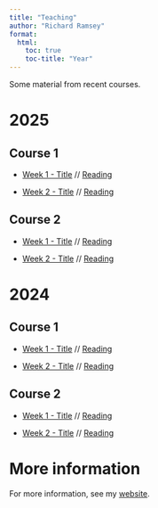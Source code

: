 ```yaml
---
title: "Teaching"
author: "Richard Ramsey"
format:
  html:
    toc: true
    toc-title: "Year"
---
```


Some material from recent courses. 

# 2025 # 

## Course 1 ## 

- [Week 1 - Title](/2025/course_1/week1/) // [Reading]() 

- [Week 2 - Title](/2025/course_1/week2/) // [Reading]() 


## Course 2 ## 

- [Week 1 - Title](/2025/course_2/week1/) // [Reading]() 

- [Week 2 - Title](/2025/course_2/week2/) // [Reading]() 


# 2024 # 

## Course 1 ## 

- [Week 1 - Title](/2024/course_1/week1/) // [Reading]() 

- [Week 2 - Title](/2024/course_1/week2/) // [Reading]() 


## Course 2 ## 

- [Week 1 - Title](/2024/course_2/week1/) // [Reading]() 

- [Week 2 - Title](/2024/course_2/week2/) // [Reading]() 


# More information #

For more information, see my [website](https://rich-ramsey.com).